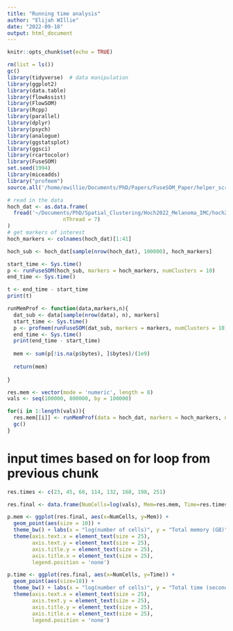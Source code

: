 ```yaml
---
title: "Running time analysis"
author: "Elijah WIllie"
date: "2022-09-18"
output: html_document
---
```


```r
knitr::opts_chunk$set(echo = TRUE)
```

```r
rm(list = ls())
gc()
library(tidyverse)  # data manipulation
library(ggplot2)
library(data.table)
library(flowAssist)
library(FlowSOM)
library(Rcpp)
library(parallel)
library(dplyr)
library(psych)
library(analogue)
library(ggstatsplot)
library(ggsci)
library(rcartocolor)
library(FuseSOM)
set.seed(1994)
library(miceadds)
library("profmem")
source.all('/home/ewillie/Documents/PhD/Papers/FuseSOM_Paper/helper_scripts')
```


```r
# read in the data
hoch_dat <- as.data.frame(
  fread('~/Documents/PhD/Spatial_Clustering/Hoch2022_Melanoma_IMC/hoch2022_Melanoma_counts.csv', 
                  nThread = 7)
)
# get markers of interest
hoch_markers <- colnames(hoch_dat)[1:41]
```


```r
hoch_sub <- hoch_dat[sample(nrow(hoch_dat), 100000), hoch_markers]
```

```r
start_time <- Sys.time()
p <- runFuseSOM(hoch_sub, markers = hoch_markers, numClusters = 10)
end_time <- Sys.time()

t <- end_time - start_time
print(t)
```

```r
runMemProf <- function(data,markers,n){
  dat_sub <- data[sample(nrow(data), n), markers]
  start_time <- Sys.time()
  p <- profmem(runFuseSOM(dat_sub, markers = markers, numClusters = 10))
  end_time <- Sys.time()
  print(end_time - start_time)
  
  mem <- sum(p[!is.na(p$bytes), ]$bytes)/(1e9)
  
  return(mem)
  
}
```



```r
res.mem <- vector(mode = 'numeric', length = 8)
vals <- seq(100000, 800000, by = 100000)

for(i in 1:length(vals)){
  res.mem[[i]] <- runMemProf(data = hoch_dat, markers = hoch_markers, n = vals[i])
  gc()
}
```

# input times based on for loop from previous chunk
```r
res.times <- c(23, 45, 68, 114, 132, 168, 198, 251)
```

```r
res.final <- data.frame(NumCells=log(vals), Mem=res.mem, Time=res.times)

p.mem <- ggplot(res.final, aes(x=NumCells, y=Mem)) + 
  geom_point(aes(size = 10)) +
  theme_bw() + labs(x = "log(number of cells)", y = "Total memory (GB)") + 
  theme(axis.text.x = element_text(size = 25),
        axis.text.y = element_text(size = 25),
        axis.title.y = element_text(size = 25),
        axis.title.x = element_text(size = 25),
        legend.position = 'none')

p.time <- ggplot(res.final, aes(x=NumCells, y=Time)) + 
  geom_point(aes(size=10)) +
  theme_bw() + labs(x = "log(number of cells)", y = "Total time (seconds)") + 
  theme(axis.text.x = element_text(size = 25),
        axis.text.y = element_text(size = 25),
        axis.title.y = element_text(size = 25),
        axis.title.x = element_text(size = 25),
        legend.position = 'none')
```


